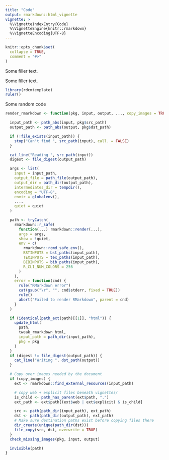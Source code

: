 ```yaml
---
title: "Code"
output: rmarkdown::html_vignette
vignette: >
  %\VignetteIndexEntry{Code}
  %\VignetteEngine{knitr::rmarkdown}
  %\VignetteEncoding{UTF-8}
---
```


```r
knitr::opts_chunk$set(
  collapse = TRUE,
  comment = "#>"
)
```

Some filler text.

Some filler text.

```r
library(rdcmtemplate)
ruler()
```

Some random code

```r
render_rmarkdown <- function(pkg, input, output, ..., copy_images = TRUE, quiet = TRUE) {

  input_path <- path_abs(input, pkg$src_path)
  output_path <- path_abs(output, pkg$dst_path)

  if (!file_exists(input_path)) {
    stop("Can't find ", src_path(input), call. = FALSE)
  }

  cat_line("Reading ", src_path(input))
  digest <- file_digest(output_path)

  args <- list(
    input = input_path,
    output_file = path_file(output_path),
    output_dir = path_dir(output_path),
    intermediates_dir = tempdir(),
    encoding = "UTF-8",
    envir = globalenv(),
    ...,
    quiet = quiet
  )

  path <- tryCatch(
    rmarkdown::r_safe(
      function(...) rmarkdown::render(...),
      args = args,
      show = !quiet,
      env = c(
        rmarkdown::rcmd_safe_env(),
        BSTINPUTS = bst_paths(input_path),
        TEXINPUTS = tex_paths(input_path),
        BIBINPUTS = bib_paths(input_path),
        R_CLI_NUM_COLORS = 256
      )
    ),
    error = function(cnd) {
      rule("RMarkdown error")
      cat(gsub("\r", "", cnd$stderr, fixed = TRUE))
      rule()
      abort("Failed to render RMarkdown", parent = cnd)
    }
  )

  if (identical(path_ext(path)[[1]], "html")) {
    update_html(
      path,
      tweak_rmarkdown_html,
      input_path = path_dir(input_path),
      pkg = pkg
    )
  }
  if (digest != file_digest(output_path)) {
    cat_line("Writing ", dst_path(output))
  }

  # Copy over images needed by the document
  if (copy_images) {
    ext <- rmarkdown::find_external_resources(input_path)

    # copy web + explicit files beneath vignettes/
    is_child <- path_has_parent(ext$path, ".")
    ext_path <- ext$path[(ext$web | ext$explicit) & is_child]

    src <- path(path_dir(input_path), ext_path)
    dst <- path(path_dir(output_path), ext_path)
    # Make sure destination paths exist before copying files there
    dir_create(unique(path_dir(dst)))
    file_copy(src, dst, overwrite = TRUE)
  }
  check_missing_images(pkg, input, output)

  invisible(path)
}
```
